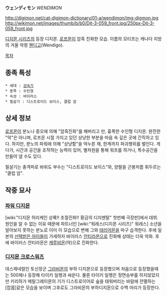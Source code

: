 '''ウェンディモン''' ''WENDIMON''

http://digimon.net/cat-digimon-dictionary/01-a/wendimon/img-digmon.jpg http://wikimon.net/images/thumb/b/b0/Djt-3-059_front.jpg/250px-Djt-3-059_front.jpg

[[디지몬 시리즈]]의 등장 디지몬. [[로프몬]]이 암흑 진화한 모습.
이름의 모티프는 캐나다 지방의 겨울 악령 [[웬디고]](Wendigo).

[[목차]]

== 종족 특성 ==
 * 세대 : [[성숙기]]
 * 종족 : 수인형
 * 속성 : 바이러스
 * 필살기 : 디스트로이드 보이스, 클럽 암

== 상세 정보 ==
[[로프몬]]이 분노나 증오에 의해 "암흑진화"를 해버리고 만, 흉폭한 수인형 디지몬. 완전한 "악"은 아니며, 로프몬 시절 가지고 있던 상냥한 부분을 마음 속 깊은 곳에 간직하고 있다. 하지만, 분노의 파워에 의해 "상냥함"을 억누른 채, 한계까지 파괴행위를 벌인다. 게다가, 시간과 공간을 조작하는 능력이 있어, 별차원을 통해 워프를 하거나, 특수공간을 만들어 낼 수도 있다.

필살기는 충격파로 바위도 부수는 "디스트로이드 보이스"와, 양팔을 곤봉처름 휘두르는 "클럽 암".

== 작중 묘사 ==
=== [[파워 디지몬]] ===
[wiki:"디지몬 허리케인 상륙!! 초절진화!! 황금의 디지멘탈" 첫번째 극장판]에서 데뷔. 원인을 알 수 없는 이유 때문에 파트너인 [wiki:"워레스(디지몬 시리즈)" 워레스] 소년을 알아보지 못하는 분노로 이미 이 모습으로 변해 그와 [[테리어몬]]을 마구 습격한다. 후에 일본의 [[선택받은 아이들]]이 가세하자 바이러스 [[안티라몬]]으로 진화해 상태는 더욱 악화. 후에 바이러스 안티라몬은 [[케루비몬]](악)으로 진화한다.

=== [[디지몬 크로스워즈]] ===
데스제네럴인 토신장군 [[그라비몬]]의 부하 디지몬으로 등장했으며 처음으로 등장했을때는 500체나 등장해 타이키 일행과 싸운다. 물론 타이키 일행은 정면승부를 하지않았지만 키리하가 메탈그레이몬의 기가 디스트로이어로 숲을 태워버리는 바람에 전멸하는 [잡몹]같은 모습을 보이며 그후로도 그라비몬의 부하디지몬으로 수백 마리가 등장한다.  
